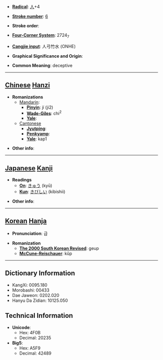 * '''[[Wiktionary:Chinese radical index| Radical]]''': [[Wiktionary:Chinese radical index 人|人]]+4

* '''[[Wiktionary:Chinese total strokes index|Stroke number]]''': [[Wiktionary:Chinese total strokes index 6|6]]

* '''Stroke order''': 

* '''[[Wiktionary:Chinese four corner index|Four-Corner System]]''': 2724<sub>7</sub>

* '''[[Wiktionary:Chinese Cangjie index|Cangjie input]]''': 人弓竹水 (ONHE)

* '''Graphical Significance and Origin''': 

* '''Common Meaning''': deceptive

----

== [[Chinese]] [[Hanzi]] ==

* '''Romanizations'''
** [[Mandarin]]:
*** '''[[Pinyin]]''': jí (ji2)
*** '''[[Wade-Giles]]''': chi<sup>2</sup>
*** '''[[Yale]]''': 
**[[Cantonese]]
***'''[[Jyutping]]''':
***'''[[Penkyamp]]''': 
***'''[[Yale]]''': kap1

* '''Other info''': 

----

== [[Japanese]] [[Kanji]] ==

* '''Readings'''
** '''[[On]]''': [[きゅう]] (kyū)
** '''[[Kun]]''': [[きびしい]] (kibishii)

* '''Other info''':  

----

== [[Korean]] [[Hanja]] ==

* '''Pronunciation''': 급

* '''Romanization'''
** '''[[The 2000 South Korean Revised Romanization|The 2000 South Korean Revised]]''': geup
** '''[[McCune-Reischauer]]''': kŭp

----

== Dictionary Information ==

* KangXi: 0095.180
* Morobashi: 00433
* Dae Jaweon: 0202.020
* Hanyu Da Zidian: 10125.050

== Technical Information ==

* '''Unicode''':
** Hex: 4F0B
** Decimal: 20235
* '''Big5''':
** Hex: A5F9
** Decimal: 42489